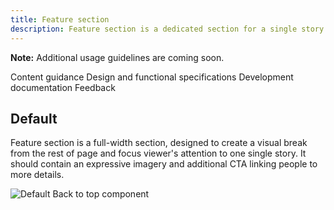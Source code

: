 ```yaml
---
title: Feature section
description: Feature section is a dedicated section for a single story.
---
```



<ComponentDescription name="Feature section" type="layout" />

<InlineNotification>

**Note:** Additional usage guidelines are coming soon.

</InlineNotification>

<AnchorLinks>

<AnchorLink>Content guidance</AnchorLink>
<AnchorLink>Design and functional specifications</AnchorLink>
<AnchorLink>Development documentation</AnchorLink>
<AnchorLink>Feedback</AnchorLink>

</AnchorLinks>


## Default

Feature section is a full-width section, designed to create a visual break from the rest of page and focus viewer's attention to one single story. It should contain an expressive imagery and additional CTA linking people to more details.

![Default Back to top component](../../images/component/feature-section/feature-section.png)


<ComponentFooter name="Feature section" type="layout" />
